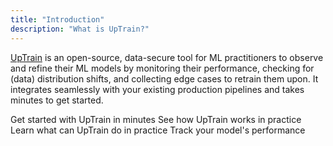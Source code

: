 ```yaml
---
title: "Introduction"
description: "What is UpTrain?"
---
```


[UpTrain](https://uptrain.ai) is an open-source, data-secure tool for ML practitioners to observe and refine their ML models by monitoring their performance, checking for (data) distribution shifts, and collecting edge cases to retrain them upon. It integrates seamlessly with your existing production pipelines and takes minutes to get started.

<CardGroup cols={2}>
  <Card
    title="Quickstart"
    href="/getting-started/quickstart"
    icon="bolt"
    color="#ffbe26"
  >
    Get started with UpTrain in minutes
  </Card>
  <Card
    title="Examples"
    href="/examples/text-summarization"
    icon="cube"
    color="#0081eb"
  >
    See how UpTrain works in practice
  </Card>
  <Card
    title="Key Concepts"
    href="/getting-started/key-concepts"
    icon="list"
    color="#b50e0e"
  >
    Learn what can UpTrain do in practice
  </Card>
  <Card
    title="Monitors"
    href="/monitors/concept-drift"
    icon="chart-line-up"
    color="#0fba20"
  >
    Track your model's performance
  </Card>
</CardGroup>